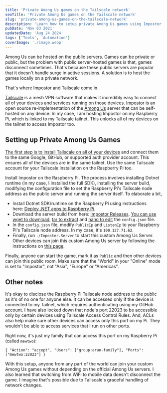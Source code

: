 ```yaml
---
title: 'Private Among Us games on the Tailscale network'
seoTitle: 'Private Among Us games on the Tailscale network'
slug: 'private-among-us-games-on-the-tailscale-network'
description: 'Learn how to setup private Among Us games using Impostor and Tailscale. This enables you to host custom games without depending on the official servers.'
pubDate: 'Nov 03 2021'
updatedDate: 'Aug 24 2024'
tags: ['Tools', 'Automation']
coverImage: './image.webp'
---
```



Among Us can be hosted on the public servers. Games can be private or public, but the problem with public server-hosted games is that, games disconnect sometimes. That's because these public servers are popular that it doesn't handle surge in active sessions. A solution is to host the games locally on a private network.

That's where Impostor and Tailscale come in.

[Tailscale](https://blogarunsathiya.wordpress.com/tag/tailscale/) is a mesh VPN software that makes it incredibly easy to connect all of your devices and services running on those devices. [Impostor](https://github.com/Impostor/Impostor/) is an open source re-implementation of the [Among Us](https://www.innersloth.com/games/among-us/) server that can be self-hosted on any device. In my case, I am hosting Impostor on my Raspberry Pi, which is linked to my Tailscale tailnet. This unlocks all of my devices on the tailnet to access Impostor too.

## Setting up Private Among Us Games

[The first step is to install Tailscale on all of your devices](https://tailscale.com/kb/1017/install/) and connect them to the same Google, GitHub, or supported auth provider account. This ensures all of the devices are in the same tailnet. Use the same Tailscale account for your Tailscale installation on the Raspberry Pi too.

Install Impostor on the Raspberry Pi. The process involves installing Dotnet runtime (in my case, I installed the full SDK), installing the server build, modifying the configuration file to set the Raspberry Pi's Tailscale node address as the public server and running the server itself. To elaborate a bit,

- Install Dotnet SDK/runtime on the Raspberry Pi using instructions here: [Deploy .NET apps to Raspberry Pi](https://docs.microsoft.com/en-us/dotnet/iot/deployment).
- Download the server build from here: [Impostor Releases](https://github.com/Impostor/Impostor/releases). [You can use wget to download](https://www.gnu.org/software/wget/manual/wget.html), [tar to extract](https://linuxize.com/post/how-to-extract-unzip-tar-gz-file/) and [nano to edit](https://www.nano-editor.org/dist/v2.2/nano.html) the `config.json` file.
- In the `config.json` file, modify `PublicIp` and `ListenIp` to your Raspberry Pi's Tailscale node address. In my case, it's `100.127.71.62`.
- Finally, run `./Imposter.Server` to start this custom Among Us Server.
  Other devices can join this custom Among Us server by following the instructions on [this page](https://impostor.github.io/Impostor/).

Finally, anyone can start the game, mark it as `Public` and then other devices can join this public room. Make sure that the "World" in your "Online" mode is set to "Impostor", not "Asia", "Europe" or "Americas".

<R2Image imageKey='blog/assets/private-among-us-games-on-the-tailscale-network-039db48d-d183-45f4-b9e7-a52ca42cdbd0.png' alt='' />

<R2Image imageKey='blog/assets/private-among-us-games-on-the-tailscale-network-954b6a83-28b1-4707-9dda-d263dd8a5dd8.png' alt='' />

<R2Image imageKey='blog/assets/private-among-us-games-on-the-tailscale-network-43079733-26cb-4f4a-b37f-b2ce47640f60.png' alt='' />

<R2Image imageKey='blog/assets/private-among-us-games-on-the-tailscale-network-ad192dfe-ca42-414e-958c-c99ceaf84bdf.png' alt='' />

## Other notes

It's okay to disclose the Raspberry Pi Tailscale node address to the public as it's of no one for anyone else. It can be accessed only if the device is connected to my Tailnet, which requires authenticating using my GitHub account. I have also locked down that node's port 22023 to be accessible only by certain devices using Tailscale Access Control Rules. And, ACLs also help make sure other devices can access only this port on my Pi. They wouldn't be able to access services that I run on other ports.

Right now, it's just my family that can access this port on my Raspberry Pi (called `mewtwo`):

```text
{ "Action": "accept", "Users": ["group:arun-family"], "Ports": ["mewtwo:22023"] }
```

With this setup, anyone from any part of the world can join your custom Among Us games without depending on the official Among Us servers. I also learned that switching from WiFi to mobile data doesn't disconnect the game. I imagine that's possible due to Tailscale's graceful handling of network changes.
